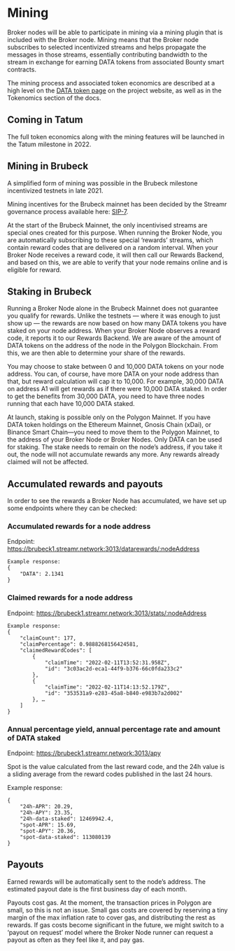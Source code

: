 

# Mining
Broker nodes will be able to participate in mining via a mining plugin that is included with the Broker node. Mining means that the Broker node subscribes to selected incentivized streams and helps propagate the messages in those streams, essentially contributing bandwidth to the stream in exchange for earning DATA tokens from associated Bounty smart contracts.

The mining process and associated token economics are described at a high level on the <a target="_blank" rel="noopener noreferrer" href={routes.site.discover.dataToken()}>DATA token page</a> on the project website, as well as in the <Link to={docsLinks.tokenomics}>Tokenomics</Link> section of the docs.

## Coming in Tatum
The full token economics along with the mining features will be launched in the Tatum milestone in 2022. 

## Mining in Brubeck
A simplified form of mining was possible in the Brubeck milestone incentivized testnets in late 2021. 

Mining incentives for the Brubeck mainnet has been decided by the Streamr governance process available here: [SIP-7](https://snapshot.org/#/streamr.eth/proposal/0x483729ba13a18c5630247d57a28e02241efb47cf52b7055d27488448e1f4e22c). 

At the start of the Brubeck Mainnet, the only incentivised streams are special ones created for this purpose. When running the Broker Node, you are automatically subscribing to these special ‘rewards’ streams, which contain reward codes that are delivered on a random interval. When your Broker Node receives a reward code, it will then call our Rewards Backend, and based on this, we are able to verify that your node remains online and is eligible for reward. 

## Staking in Brubeck

Running a Broker Node alone in the Brubeck Mainnet does not guarantee you qualify for rewards. Unlike the testnets — where it was enough to just show up — the rewards are now based on how many DATA tokens you have staked on your node address. When your Broker Node observes a reward code, it reports it to our Rewards Backend. We are aware of the amount of DATA tokens on the address of the node in the Polygon Blockchain. From this, we are then able to determine your share of the rewards. 

You may choose to stake between 0 and 10,000 DATA tokens on your node address. You can, of course, have more DATA on your node address than that, but reward calculation will cap it to 10,000. For example, 30,000 DATA on address A1 will get rewards as if there were 10,000 DATA staked. In order to get the benefits from 30,000 DATA, you need to have three nodes running that each have 10,000 DATA staked. 

At launch, staking is possible only on the Polygon Mainnet. If you have DATA token holdings on the Ethereum Mainnet, Gnosis Chain (xDai), or Binance Smart Chain—you need to move them to the Polygon Mainnet, to the address of your Broker Node or Broker Nodes. Only DATA can be used for staking. The stake needs to remain on the node’s address, if you take it out, the node will not accumulate rewards any more. Any rewards already claimed will not be affected. 

## Accumulated rewards and payouts
In order to see the rewards a Broker Node has accumulated, we have set up some endpoints where they can be checked:

### Accumulated rewards for a node address

Endpoint: https://brubeck1.streamr.network:3013/datarewards/:nodeAddress 

```
Example response:
{
    "DATA": 2.1341
}
```

### Claimed rewards for a node address
Endpoint: https://brubeck1.streamr.network:3013/stats/:nodeAddress 

```
Example response:
{
    "claimCount": 177,
    "claimPercentage": 0.9888268156424581,
    "claimedRewardCodes": [
        {
            "claimTime": "2022-02-11T13:52:31.958Z",
            "id": "3c03ac2d-eca1-44f9-b376-66c0fda233c2"
        },
        {
            "claimTime": "2022-02-11T14:13:52.179Z",
            "id": "353531a9-e283-45a8-b840-e983b7a2d002"
        }, …
    ]
}
```

### Annual percentage yield, annual percentage rate and amount of DATA staked
Endpoint: https://brubeck1.streamr.network:3013/apy  

Spot is the value calculated from the last reward code, and the 24h value is a sliding average from the reward codes published in the last 24 hours.

Example response:
```
{
    "24h-APR": 20.29,
    "24h-APY": 23.35,
    "24h-data-staked": 12469942.4,
    "spot-APR": 15.69,
    "spot-APY": 20.36,
    "spot-data-staked": 113080139
}
```

## Payouts

Earned rewards will be automatically sent to the node’s address. The estimated payout date is the first business day of each month.

Payouts cost gas. At the moment, the transaction prices in Polygon are small, so this is not an issue. Small gas costs are covered by reserving a tiny margin of the max inflation rate to cover gas, and distributing the rest as rewards. If gas costs become significant in the future, we might switch to a ‘payout on request’ model where the Broker Node runner can request a payout as often as they feel like it, and pay gas.
